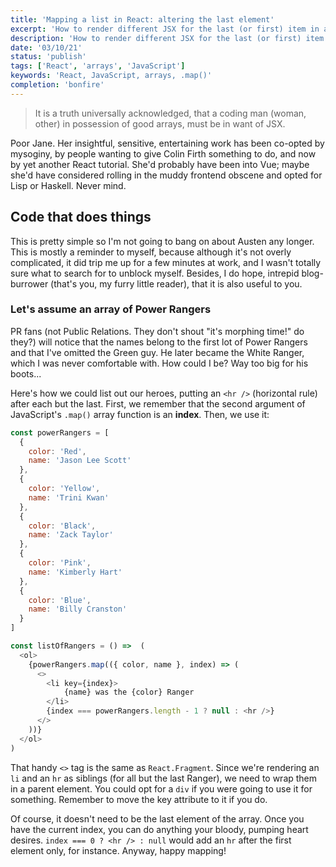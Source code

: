 ```yaml
---
title: 'Mapping a list in React: altering the last element'
excerpt: 'How to render different JSX for the last (or first) item in an array'
description: 'How to render different JSX for the last (or first) item in an array'
date: '03/10/21'
status: 'publish'
tags: ['React', 'arrays', 'JavaScript']
keywords: 'React, JavaScript, arrays, .map()'
completion: 'bonfire'
---
```


<blockquote style={{ marginTop: 0 }}>
  <p className="BlogPost__Paragraph">
    It is a truth universally acknowledged, that a coding man (woman, other) in possession
    of good arrays, must be in want of JSX.
  </p>
</blockquote>

<Dropcap>Poor</Dropcap> Jane. Her insightful, sensitive, entertaining work has been co-opted
by mysoginy, by people wanting to give Colin Firth something to do, and now by yet another
React tutorial. She'd probably have been into Vue; maybe she'd have considered rolling in the
muddy frontend obscene and opted for Lisp or Haskell. Never mind.

## Code that does things

This is pretty simple so I'm not going to bang on about Austen any longer. This is mostly
a reminder to myself, because although it's not overly complicated, it did trip me up for
a few minutes at work, and I wasn't totally sure what to search for to unblock myself.
Besides, I do hope, intrepid blog-burrower (that's you, my furry little reader), that it
is also useful to you.

### Let's assume an array of Power Rangers

PR fans (not Public Relations. They don't shout "it's morphing time!" do they?) will
notice that the names belong to the first lot of Power Rangers and that I've omitted the
Green guy. He later became the White Ranger, which I was never comfortable with. How could
I be? Way too big for his boots...

Here's how we could list out our heroes, putting an `<hr />` (horizontal rule) after each
but the last. First, we remember that the second argument of JavaScript's `.map()` array
function is an **index**. Then, we use it:

```JavaScript title=file.jsx
const powerRangers = [
  {
    color: 'Red',
    name: 'Jason Lee Scott'
  },
  {
    color: 'Yellow',
    name: 'Trini Kwan'
  },
  {
    color: 'Black',
    name: 'Zack Taylor'
  },
  {
    color: 'Pink',
    name: 'Kimberly Hart'
  },
  {
    color: 'Blue',
    name: 'Billy Cranston'
  }
]

const listOfRangers = () =>  (
  <ol>
    {powerRangers.map(({ color, name }, index) => (
      <>
        <li key={index}>
            {name} was the {color} Ranger
        </li>
        {index === powerRangers.length - 1 ? null : <hr />}
      </>
    ))}
  </ol>
)
```

That handy `<>` tag is the same as `React.Fragment`. Since we're rendering an `li` and an
`hr` as siblings (for all but the last Ranger), we need to wrap them in a parent element.
You could opt for a `div` if you were going to use it for something. Remember to move the
key attribute to it if you do.

Of course, it doesn't need to be the last element of the array. Once you have the current
index, you can do anything your bloody, pumping heart desires.
`index === 0 ? <hr /> : null` would add an `hr` after the first element only, for
instance. Anyway, happy mapping!
